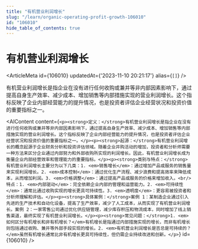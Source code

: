 ```yaml
---
title: "有机营业利润增长"
slug: "/learn/organic-operating-profit-growth-106010"
id: "106010"
hide_table_of_contents: true
---
```



# 有机营业利润增长

<ArticleMeta id={106010} updatedAt={'2023-11-10 20:21:17'} alias={`[]`} />
<div className='border-solid border-b border-t-0 my-4 border-[var(--ifm-color-gray-300)]' />

有机营业利润增长是指企业在没有进行任何收购或兼并等非内部因素影响下，通过提高自身生产效率、减少成本、增加销售等内部措施实现的营业利润增长。这个指标反映了企业内部经营能力的提升情况，也是投资者评估企业经营状况和投资价值的重要指标之一。

<AIContent content={`<p><strong>定义：</strong>有机营业利润增长是指企业在没有进行任何收购或兼并等非内部因素影响下，通过提高自身生产效率、减少成本、增加销售等内部措施实现的营业利润增长。这个指标反映了企业内部经营能力的提升情况，也是投资者评估企业经营状况和投资价值的重要指标之一。</p><p><strong>起源：</strong>有机营业利润增长的概念起源于企业财务分析和投资评估领域。随着企业并购活动的增加，投资者和分析师需要一种方法来区分企业通过内部努力和外部收购所实现的利润增长。因此，有机营业利润增长成为衡量企业内部经营效率和管理能力的重要指标。</p><p><strong>类别与特点：</strong>有机营业利润增长主要分为以下几类：1. <em>销售增长</em>：通过增加产品或服务的销售量来实现利润增长。2. <em>成本控制</em>：通过优化生产流程、减少浪费和提高效率来降低成本，从而增加利润。3. <em>价格调整</em>：通过提高产品或服务的价格来增加收入。<br/>特点：1. <em>内部驱动</em>：完全依赖企业内部的管理和运营能力。2. <em>可持续性</em>：通常比通过收购实现的增长更具可持续性。3. <em>透明度</em>：更容易被投资者和分析师理解和评估。</p><p><strong>具体案例：</strong>案例 1：某制造企业通过引入先进的生产技术和自动化设备，提高了生产效率，减少了人工成本，从而实现了有机营业利润增长。案例 2：一家零售公司通过优化供应链管理，减少库存积压和物流成本，同时增加了线上销售渠道，最终实现了有机营业利润增长。</p><p><strong>常见问题：</strong>1. <em>如何区分有机增长和非有机增长？</em>有机增长是指通过内部措施实现的增长，而非有机增长则包括通过收购、兼并等外部手段实现的增长。2. <em>有机营业利润增长是否总是可持续的？</em>虽然有机增长通常比非有机增长更具可持续性，但仍需企业持续改进和创新。</p>`} id={106010} />
